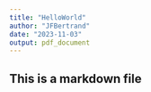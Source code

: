 ```yaml
---
title: "HelloWorld"
author: "JFBertrand"
date: "2023-11-03"
output: pdf_document
---
```


## This is a markdown file
